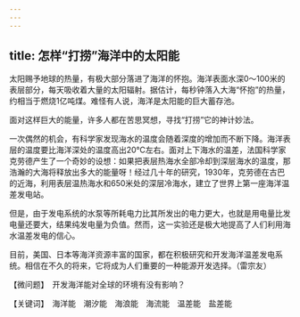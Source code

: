 ```yaml
---
---
---
```

title: 怎样“打捞”海洋中的太阳能
---




太阳赐予地球的热量，有极大部分落进了海洋的怀抱。海洋表面水深0～100米的表层部分，每天吸收着大量的太阳辐射。据估计，每秒钟落入大海“怀抱”的热量，约相当于燃烧1亿吨煤。难怪有人说，海洋是太阳能的巨大蓄存池。

面对这样巨大的能量，许多人都在苦思冥想，寻找“打捞”它的神计妙法。

一次偶然的机会，有科学家发现海水的温度会随着深度的增加而不断下降。海洋表层的温度要比海洋深处的温度高出20℃左右。面对上下海水的温差，法国科学家克劳德产生了一个奇妙的设想：如果把表层热海水全部冷却到深层海水的温度，那浩瀚的大海将释放出多大的能量呀！经过几十年的研究，1930年，克劳德在古巴的近海，利用表层温热海水和650米处的深层冷海水，建立了世界上第一座海洋温差发电站。

但是，由于发电系统的水泵等所耗电力比其所发出的电力更大，也就是用电量比发电量还要大，结果纯发电量为负值。然而，这一实验还是极大地提高了人们利用海水温差发电的信心。

目前，美国、日本等海洋资源丰富的国家，都在积极研究和开发海洋温差发电系统。相信在不久的将来，它将成为人们重要的一种能源开发选择。（雷宗友）





【微问题】　开发海洋能对全球的环境有没有影响？

【关键词】　海洋能　潮汐能　海浪能　海流能　温差能　盐差能